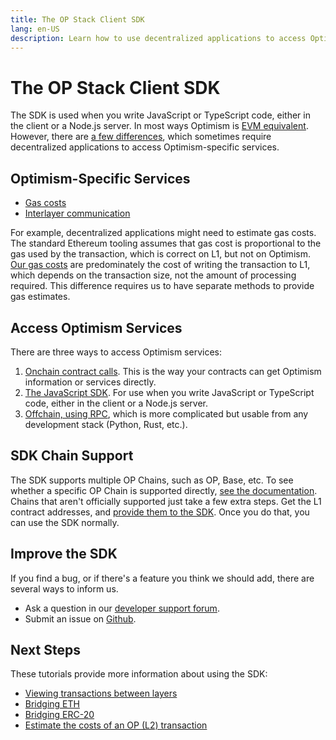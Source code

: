 ```yaml
---
title: The OP Stack Client SDK
lang: en-US
description: Learn how to use decentralized applications to access Optimism-specific services.
---
```


# The OP Stack Client SDK

The SDK is used when you write JavaScript or TypeScript code, either in the client or a Node.js server.
In most ways Optimism is [EVM equivalent](https://medium.com/ethereum-optimism/introducing-evm-equivalence-5c2021deb306).
However, there are [a few differences](/differences), which sometimes require decentralized applications to access Optimism-specific services.

## Optimism-Specific Services

*   [Gas costs](/transaction-fees/overview)
*   [Interlayer communication](/dapp-developers/bridging/basics)

For example, decentralized applications might need to estimate gas costs.
The standard Ethereum tooling assumes that gas cost is proportional to the gas used by the transaction, which is correct on L1, but not on Optimism.
[Our gas costs](/transaction-fees/overview) are predominately the cost of writing the transaction to L1, which depends on the transaction size, not the amount of processing required.
This difference requires us to have separate methods to provide gas estimates.

## Access Optimism Services

There are three ways to access Optimism services:

1.  [Onchain contract calls](https://github.com/ethereum-optimism/optimism/tree/65ec61dde94ffa93342728d324fecf474d228e1f/packages/contracts-bedrock).
    This is the way your contracts can get Optimism information or services directly.
2.  [The JavaScript SDK](https://sdk.optimism.io/). For use when you write JavaScript or TypeScript code, either in the client or a Node.js server.
3.  [Offchain, using RPC](/node-operators/json-rpc), which is more complicated but usable from any development stack (Python, Rust, etc.).

## SDK Chain Support

The SDK supports multiple OP Chains, such as OP, Base, etc.
To see whether a specific OP Chain is supported directly, [see the documentation](https://sdk.optimism.io/enums/l2chainid).
Chains that aren't officially supported just take a few extra steps.
Get the L1 contract addresses, and [provide them to the SDK](/chain-operators/sdk#getting-contract-addresses).
Once you do that, you can use the SDK normally.

## Improve the SDK

If you find a bug, or if there's a feature you think we should add, there are several ways to inform us.

*   Ask a question in our [developer support forum](https://github.com/ethereum-optimism/developers/discussions).
*   Submit an issue on [Github](https://github.com/ethereum-optimism/optimism/issues).

## Next Steps

These tutorials provide more information about using the SDK:

*   [Viewing transactions between layers](sdk-view-tx)
*   [Bridging ETH](/dapp-developers/bridging/cross-dom-bridge-eth)
*   [Bridging ERC-20](/dapp-developers/bridging/cross-dom-bridge-erc20)
*   [Estimate the costs of an OP (L2) transaction](sdk-estimate-gas)
